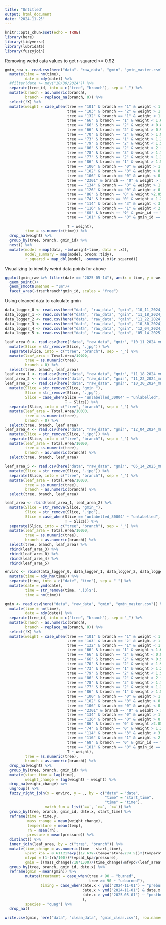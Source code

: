 ```yaml
---
title: "Untitled"
output: html_document
date: "2024-11-25"
---
```


```r
knitr::opts_chunk$set(echo = TRUE)
library(here)
library(tidyverse)
library(lubridate)
library(fuzzyjoin)
```

Removing weird data values to get r-squared >= 0.92

```r
gmin_raw <- read.csv(here("data", "raw_data", "gmin", "gmin_master.csv")) %>% 
  mutate(time = hm(time),
         date = mdy(date)) %>% 
  #filter(date >= mdy("10/30/2024")) %>% 
  separate(tree_id, into = c("tree", "branch"), sep = "_") %>% 
  mutate(branch = as.numeric(branch),
         branch = replace_na(branch, 0)) %>% 
  select(!X) %>% 
  mutate(weight = case_when(tree == "101" & branch == "1" & weight < 1.6 ~ NA,
                            tree == "103" & branch == "2" & weight > 1.2 ~ NA,
                            tree == "132" & branch == "1" & weight < 1.08 ~ NA,
                            tree == "66" & branch == "1" & weight < 1.6 ~ NA,
                            tree == "66" & branch == "2" & weight < 0.85 ~ NA,
                            tree == "66" & branch == "2" & weight > 0.98 ~ NA,
                            tree == "70" & branch == "2" & weight > 1.9 ~ NA,
                            tree == "73" & branch == "1" & weight > 1.2 ~ NA,
                            tree == "79" & branch == "2" & weight < 1.5 ~ NA,
                            tree == "86" & branch == "2" & weight > 2 ~ NA,
                            tree == "78" & branch == "3" & weight > 1.77 ~ NA,
                            tree == "77" & branch == "2" & weight > 1.3 ~ NA,
                            tree == "86" & branch == "1" & weight > 1.5 ~ NA,
                            tree == "100" & branch == "0" & weight > 1.9 ~ NA,
                            tree == "102" & branch == "0" & weight > 0.8 ~ NA,
                            tree == "106" & branch == "0" & weight < 0.5 ~ NA,
                            tree == "2301" & branch == "0" & weight > 1.45 ~ NA,
                            tree == "134" & branch == "0" & weight > 1.25 ~ NA,
                            tree == "126" & branch == "0" & weight > 0.7 ~ NA,
                            tree == "86" & branch == "0" & weight >2.05 ~ NA,
                            tree == "74" & branch == "0" & weight > 1.25 ~ NA,
                            tree == "114" & branch == "3" & weight < 3.3 ~ NA,
                            tree == "116" & branch == "1" & weight < 2.55 ~ NA,
                            tree == "68" & branch == "0" & gmin_id == "3" & weight < 1.205 ~ NA,
                            tree == "101" & branch == "0" & gmin_id == "2" & weight > 1 ~ NA,
                            
                            T ~ weight),
         time = as.numeric(time)) %>%
  drop_na(weight) %>% 
  group_by(tree, branch, gmin_id) %>% 
  nest() %>% 
  mutate(model = map(data, ~lm(weight~time, data = .x)),
         model_summary = map(model, broom::tidy),
         r_squared = map_dbl(model, ~summary(.x)$r.squared))
```
Visualizing to identify weird data points for above

```r
ggplot(gmin_raw %>% filter(date == "2025-05-14"), aes(x = time, y = weight))+
  geom_point()+
  geom_smooth(method = "lm")+
  facet_wrap(~tree*branch*gmin_id, scales = "free")
```

Using cleaned data to calculate gmin

```r
data_logger_0 <- read.csv(here("data", "raw_data", "gmin", "10_11_2024_mm_dd_yyyy", "data_logger_10_11_2024.csv"))
data_logger_1 <- read.csv(here("data", "raw_data", "gmin", "11_18_2024_mm_dd_yyyy", "data_logger_11_18_2024.csv"))
data_logger_2 <- read.csv(here("data", "raw_data", "gmin", "11_22_2024_mm_dd_yyyy", "data_logger_11_22_2024.csv"))
data_logger_3 <- read.csv(here("data", "raw_data", "gmin", "10_30_2024_mm__dd_yyyy", "data_logger_gmin_10_30_2024.csv"))
data_logger_4 <- read.csv(here("data", "raw_data", "gmin", "12_04_2024_mm_dd_yyyy", "data_logger_12_05_2024.csv"))
data_logger_5 <- read.csv(here("data", "raw_data", "gmin", "05_14_2025_mm_dd_yyyy", "data_logger_05_14_2025.csv"))

leaf_area_0 <- read.csv(here("data", "raw_data", "gmin", "10_11_2024_mm_dd_yyyy", "leaf_areas.csv"))%>% 
  mutate(Slice = str_remove(Slice, ".jpg")) %>% 
  separate(Slice, into = c("tree", "branch"), sep = "_") %>% 
  mutate(leaf_area = Total.Area/10000,
         tree = as.numeric(tree),
         branch = 0) %>% 
  select(tree, branch, leaf_area)
leaf_area_1 <- read.csv(here("data", "raw_data", "gmin", "11_18_2024_mm_dd_yyyy", "leaf_areas.csv"))
leaf_area_2 <- read.csv(here("data", "raw_data", "gmin", "11_22_2024_mm_dd_yyyy", "leaf_areas.csv"))
leaf_area_3 <- read.csv(here("data", "raw_data", "gmin", "10_30_2024_mm__dd_yyyy", "leaf_areas.csv"))%>% 
  mutate(Slice = str_remove(Slice, "gmin_"),
         Slice = str_remove(Slice, ".jpg"),
         Slice = case_when(Slice == "unlabelled_30004" ~ "unlabelled",
                           T ~ Slice)) %>% 
  separate(Slice, into = c("tree", "branch"), sep = "_") %>% 
  mutate(leaf_area = Total.Area/10000,
         tree = as.numeric(tree),
         branch = 0) %>% 
  select(tree, branch, leaf_area)
leaf_area_4 <- read.csv(here("data", "raw_data", "gmin", "12_04_2024_mm_dd_yyyy", "leaf_areas.csv"))%>% 
  mutate(Slice = str_remove(Slice, ".jpg")) %>% 
  separate(Slice, into = c("tree", "branch"), sep = "_") %>% 
  mutate(leaf_area = Total.Area/10000,
         tree = as.numeric(tree),
         branch = as.numeric(branch)) %>% 
  select(tree, branch, leaf_area)

leaf_area_5 <- read.csv(here("data", "raw_data", "gmin", "05_14_2025_mm_dd_yyyy", "leaf_areas.csv"))%>% 
  mutate(Slice = str_remove(Slice, ".jpg")) %>% 
  separate(Slice, into = c("tree", "branch"), sep = "_") %>% 
  mutate(leaf_area = Total.Area/10000,
         tree = as.numeric(tree),
         branch = as.numeric(branch)) %>% 
  select(tree, branch, leaf_area)

leaf_area <- rbind(leaf_area_1, leaf_area_2) %>% 
  mutate(Slice = str_remove(Slice, "gmin_"),
         Slice = str_remove(Slice, ".jpg"),
         Slice = case_when(Slice == "unlabelled_30004" ~ "unlabelled",
                           T ~ Slice)) %>% 
  separate(Slice, into = c("tree", "branch"), sep = "_") %>% 
  mutate(leaf_area = Total.Area/10000,
         tree = as.numeric(tree),
         branch = as.numeric(branch)) %>% 
  select(tree, branch, leaf_area) %>% 
  rbind(leaf_area_3) %>% 
  rbind(leaf_area_0) %>% 
  rbind(leaf_area_4) %>% 
  rbind(leaf_area_5)

enviro <- rbind(data_logger_0, data_logger_1, data_logger_2, data_logger_3, data_logger_4, data_logger_5) %>% 
  mutate(time = mdy_hm(time)) %>% 
  separate(time, into = c("date", "time"), sep = " ") %>% 
  mutate(date = ymd(date),
         time = str_remove(time, ".{3}$"),
         time = hm(time))

gmin <- read.csv(here("data", "raw_data", "gmin", "gmin_master.csv")) %>% 
  mutate(time = hm(time),
         date = mdy(date)) %>% 
  separate(tree_id, into = c("tree", "branch"), sep = "_") %>%
  mutate(branch = as.numeric(branch),
         branch = replace_na(branch, 0)) %>% 
  select(!X) %>% 
  mutate(weight = case_when(tree == "101" & branch == "1" & weight < 1.6 ~ NA,
                            tree == "103" & branch == "2" & weight > 1.2 ~ NA,
                            tree == "132" & branch == "1" & weight < 1.08 ~ NA,
                            tree == "66" & branch == "1" & weight < 1.6 ~ NA,
                            tree == "66" & branch == "2" & weight < 0.85 ~ NA,
                            tree == "66" & branch == "2" & weight > 0.98 ~ NA,
                            tree == "70" & branch == "2" & weight > 1.9 ~ NA,
                            tree == "73" & branch == "1" & weight > 1.2 ~ NA,
                            tree == "79" & branch == "2" & weight < 1.5 ~ NA,
                            tree == "86" & branch == "2" & weight > 2 ~ NA,
                            tree == "78" & branch == "3" & weight > 1.77 ~ NA,
                            tree == "77" & branch == "2" & weight > 1.3 ~ NA,
                            tree == "86" & branch == "1" & weight > 1.5 ~ NA,
                            tree == "100" & branch == "0" & weight > 1.9 ~ NA,
                            tree == "102" & branch == "0" & weight > 0.8 ~ NA,
                            tree == "106" & branch == "0" & weight < 0.5 ~ NA,
                            tree == "2301" & branch == "0" & weight > 1.45 ~ NA,
                            tree == "134" & branch == "0" & weight > 1.25 ~ NA,
                            tree == "126" & branch == "0" & weight > 0.7 ~ NA,
                            tree == "86" & branch == "0" & weight >2.05 ~ NA,
                            tree == "74" & branch == "0" & weight > 1.25 ~ NA,
                            tree == "114" & branch == "3" & weight < 3.3 ~ NA,
                            tree == "116" & branch == "1" & weight < 2.55 ~ NA,
                            tree == "68" & branch == "0" & gmin_id == "3" & weight < 1.205 ~ NA,
                            tree == "101" & branch == "0" & gmin_id == "2" & weight > 1 ~ NA,
                            T ~ weight),
         tree = as.numeric(tree),
         branch = as.numeric(branch)) %>%
  drop_na(weight) %>% 
  group_by(tree, branch, gmin_id) %>% 
  mutate(start_time = lag(time),
         weight_change = lag(weight) - weight) %>% 
  drop_na(weight_change) %>% 
  ungroup() %>% 
  fuzzy_right_join(x = enviro, y = ., by = c("date" = "date",
                                             "time" = "start_time",
                                             "time" = "time"),
                  match_fun = list(`==`, `>=`, `<=`)) %>% 
  group_by(tree, branch, gmin_id, date.x, start_time) %>% 
  reframe(time = time.y,
          mass_change = mean(weight_change),
          temperature = mean(temp),
          rh = mean(rh),
          pressure = mean(pressure)) %>% 
  distinct() %>% 
  inner_join(leaf_area, by = c("tree", "branch")) %>% 
  mutate(time_change = as.numeric(time - start_time),
         vpsat_kpa = 0.61121*exp((18.678-(temperature/234.5))*(temperature/(257.14+temperature))),
         mfvpd = (1-(rh/100))*(vpsat_kpa/pressure),
         gmin = ((mass_change)/18*1000)/(time_change)/mfvpd/(leaf_area*2)) %>% 
  group_by(tree, branch, gmin_id, date.x) %>% 
  reframe(gmin = mean(gmin)) %>%
         mutate(treatment = case_when(tree < 90 ~ "burned",
                                      tree >= 90 ~ "unburned"),
                timing = case_when(date.x < ymd("2024-11-01") ~ "preburn",
                                   date.x > ymd("2024-11-01") & date.x < ymd("2025-01-01") ~ "postburn",
                                   date.x > ymd("2025-05-01") ~ "postburn_spring"
                                   ),
         species = "quag") %>% 
  drop_na()

write.csv(gmin, here("data", "clean_data", "gmin_clean.csv"), row.names = F)
```


